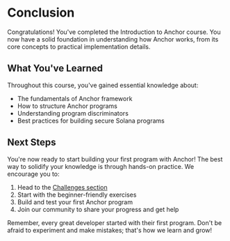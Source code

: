 
# Conclusion

Congratulations! You've completed the Introduction to Anchor course. You now have a solid foundation in understanding how Anchor works, from its core concepts to practical implementation details.

## What You've Learned

Throughout this course, you've gained essential knowledge about:
- The fundamentals of Anchor framework
- How to structure Anchor programs
- Understanding program discriminators
- Best practices for building secure Solana programs

## Next Steps

You're now ready to start building your first program with Anchor! The best way to solidify your knowledge is through hands-on practice. We encourage you to:

1. Head to the [Challenges section](/en/challenges)
2. Start with the beginner-friendly exercises
3. Build and test your first Anchor program
4. Join our community to share your progress and get help

Remember, every great developer started with their first program. Don't be afraid to experiment and make mistakes; that's how we learn and grow!

